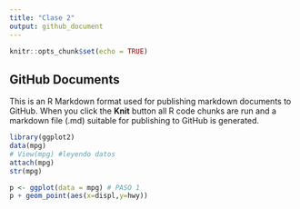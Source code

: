 ```yaml
---
title: "Clase 2"
output: github_document
---
```


```r
knitr::opts_chunk$set(echo = TRUE)

```

## GitHub Documents

This is an R Markdown format used for publishing markdown documents to GitHub. When you click the **Knit** button all R code chunks are run and a markdown file (.md) suitable for publishing to GitHub is generated.


```r
library(ggplot2)
data(mpg)
# View(mpg) #leyendo datos
attach(mpg)
str(mpg)
```

```r
p <- ggplot(data = mpg) # PASO 1
p + geom_point(aes(x=displ,y=hwy))
```


